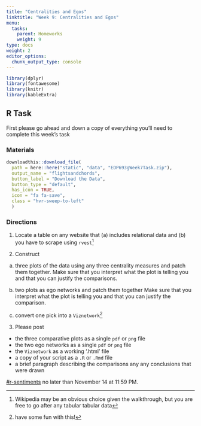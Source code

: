 ```yaml
---
title: "Centralities and Egos"
linktitle: "Week 9: Centralities and Egos"
menu:
  tasks:
    parent: Homeworks
    weight: 9
type: docs
weight: 2
editor_options: 
  chunk_output_type: console
---
```


<style>
  .hvr-sweep-to-left {
    display: inline-block;
    vertical-align: middle;
    -webkit-transform: perspective(1px) translateZ(0);
    transform: perspective(1px) translateZ(0);
    box-shadow: 0 0 1px rgba(0, 0, 0, 0);
    position: relative;
    -webkit-transition-property: color;
    transition-property: color;
    -webkit-transition-duration: 0.25s;
    transition-duration: 0.25s;
  }

.hvr-sweep-to-left:before {
  content: "";
  position: absolute;
  z-index: -1;
  top: 0;
  left: 0;
  right: 0;
  bottom: 0;
  background: #175676;
    -webkit-transform: scaleX(0);
  transform: scaleX(0);
  -webkit-transform-origin: 100% 50%;
  transform-origin: 100% 50%;
  -webkit-transition-property: transform;
  transition-property: transform;
  -webkit-transition-duration: 0.3s;
  transition-duration: 0.3s;
  -webkit-transition-timing-function: ease-out;
  transition-timing-function: ease-out;
}

.hvr-sweep-to-left:hover, .hvr-sweep-to-left:focus, .hvr-sweep-to-left:active {
  color: white;
}

.hvr-sweep-to-left:hover:before, .hvr-sweep-to-left:focus:before, .hvr-sweep-to-left:active:before {
  -webkit-transform: scaleX(1);
  transform: scaleX(1);
}
</style>

```r
library(dplyr)
library(fontawesome)
library(knitr)
library(kableExtra)
```

## R Task

First please go ahead and down a copy of everything you'll need to complete this week's task

### Materials

```r
downloadthis::download_file(
  path = here::here("static", "data", "EDP693gWeek7Task.zip"),
  output_name = "flightsandchords",
  button_label = "Download the Data",
  button_type = "default",
  has_icon = TRUE,
  icon = "fa fa-save",
  class = "hvr-sweep-to-left"
  )
```

### Directions

1. Locate a table on any website that (a) includes relational data and (b) you have to scrape using `rvest`^[Wikipedia may be an obvious choice given the walkthrough, but you are free to go after any tabular tabular data]

2. Construct 
a. three plots of the data using any three centrality measures and patch them together. Make sure that you interpret what the plot is telling you and that you can justify the comparisons.

b. two plots as ego networks and patch them together Make sure that you interpret what the plot is telling you and that you can justify the comparison.

c. convert one pick into a `Viznetwork`^[have some fun with this!]

3. Please post

- the three comparative plots as a single `pdf` or `png` file 
- the two ego networks as a single `pdf` or `png` file 
- the `Viznetwork` as a working '.html' file
- a copy of your script as a `.R` or `.Rmd` file
- a brief paragraph describing the comparisons any any conclusions that were drawn

[#r-sentiments](https://2021edp693g.slack.com/archives/r-centrality_egos){target='_blank'} no later than November 14 at 11:59 PM.

